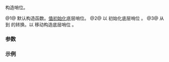 {{cpp/ranges/join_view/sentinel/title|''sentinel''}}
{{cpp/ranges/join_view/navbar}}

{{dcl begin}}
{{dcl|num=1|since=c++20|1=
/*sentinel*/() = default;
}}
{{dcl|num=2|since=c++20|1=
constexpr explicit /*sentinel*/( Parent&amp; parent );
}}
{{dcl|num=3|since=c++20|1=
constexpr /*sentinel*/( /*sentinel*/&lt;!Const&gt; i )
  requires Const &amp;&amp;
    std::convertible_to&lt;ranges::sentinel_t&lt;V&gt;, ranges::sentinel_t&lt;Base&gt;&gt;;
}}
{{dcl end}}

构造哨位。

@1@ 默认构造函数。[[cpp/language/value_initialization|值初始化]]底层哨位。
@2@ 以 {{c|1=ranges::end(parent.base_)}} 初始化底层哨位 {{tti|end_}}。
@3@ 从 {{c|/*sentinel*/&lt;false&gt;}} 到 {{c|/*sentinel*/&lt;true&gt;}} 的转换。以 {{c|1=std::move(i.end_)}} 移动构造底层哨位 {{tti|end_}}。

===参数===
{{par begin}}
{{par|parent|（可能 const 限定的）{{lc|ranges::join_view}}}}
{{par|i|a {{c|/*sentinel*/&lt;false&gt;}}}}
{{par end}}

===示例===
{{example
|code=
|output=
}}

{{langlinks|en|es|ja|ru}}